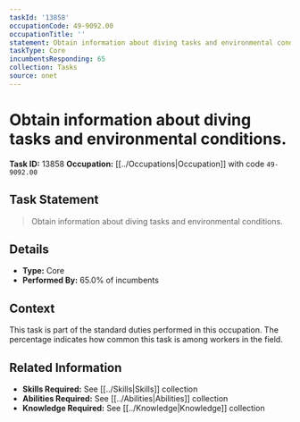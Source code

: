 ```yaml
---
taskId: '13858'
occupationCode: 49-9092.00
occupationTitle: ''
statement: Obtain information about diving tasks and environmental conditions.
taskType: Core
incumbentsResponding: 65
collection: Tasks
source: onet
---
```

# Obtain information about diving tasks and environmental conditions.

**Task ID:** 13858
**Occupation:** [[../Occupations|Occupation]] with code `49-9092.00`

## Task Statement

> Obtain information about diving tasks and environmental conditions.

## Details

- **Type:** Core
- **Performed By:** 65.0% of incumbents

## Context

This task is part of the standard duties performed in this occupation. The percentage indicates how common this task is among workers in the field.

## Related Information

- **Skills Required:** See [[../Skills|Skills]] collection
- **Abilities Required:** See [[../Abilities|Abilities]] collection
- **Knowledge Required:** See [[../Knowledge|Knowledge]] collection
